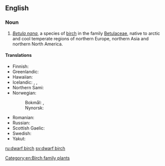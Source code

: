 ==English==
{{rfi}}
{{wikipedia}}
{{wikispecies|Betula nana}}

===Noun===
{{en-noun|es}}

# ''[[Betula nana]]'', a species of [[birch]] in the family [[Betulaceae]], native to arctic and cool temperate regions of northern Europe, northern Asia and northern North America.

====Translations====
{{trans-top|dwarf birch}}
* Finnish: {{t|fi|vaivaiskoivu}}
* Greenlandic: {{t|kl|avaalaqiaq}}
* Hawaiian: {{t|haw|ʻawālakiaka}}
* Icelandic: {{t+|is|fjalldrapi|m}}, {{t|is|drapi|m}}, {{t+|is|hrís|n}}
* Northern Sami: {{t|se|skierri}}
* Norwegian:
*: Bokmål: {{t|no|dvergbjørk|m|f}}, {{t|no|dvergbjerk|m|f}}
*: Nynorsk: {{t+|nn|dvergbjørk|f}}
{{trans-mid}}
* Romanian: {{t+|ro|mesteacăn pitic|m}}
* Russian: {{t|ru|берёза карликовая|f}}
* Scottish Gaelic: {{t|gd|beith bheag|f}}
* Swedish: {{t+|sv|dvärgbjörk|c}}
* Yakut: {{t|sah|ыарҕа|sc=Cyrl}}
{{trans-bottom}}

[[Category:en:Birch family plants]]

[[ru:dwarf birch]]
[[sv:dwarf birch]]